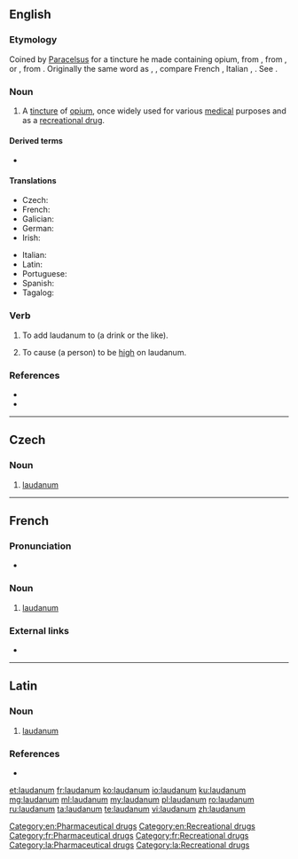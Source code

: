{{also|Laudanum}}
==English==
{{wikipedia}}

===Etymology===
Coined by [[w:Paracelsus|Paracelsus]] for a tincture he made containing opium, from {{etyl|NL.|en}}, from {{etyl|la|en}} {{m|la|laudare||to praise}}, or {{m|la|ladanum||a gum resin}}, from {{etyl|grc|en}} {{m|grc|λάδανον|}}. Originally the same word as {{m|en|ladanum}}, {{m|en|ladbdanum}}, compare French {{m|fr|laudanum}}, Italian {{m|it|laudano}}, {{m|it|ladano}}. See {{m|en|ladanum}}.

===Noun===
{{en-noun|-|s}}

# A [[tincture]] of [[opium]], once widely used for various [[medical]] purposes and as a [[recreational drug]].

====Derived terms====
* {{l|en|Dutchman's laudanum}}

====Translations====
{{trans-top|the tincture of opium once widely used}}
* Czech: {{t|cs|laudanum|n}}
* French: {{t+|fr|laudanum|m}}
* Galician: {{t+|gl|láudano|m}}
* German: {{t+|de|Laudanum|n}}
* Irish: {{t|ga|ládanam|m}}
{{trans-mid}}
* Italian: {{t+|it|laudano|m}}
* Latin: {{t|la|laudanum}}
* Portuguese: {{t|pt|láudano|m}}
* Spanish: {{t|es|láudano|m}}
* Tagalog: {{t|tl|lawdano}}
{{trans-bottom}}

===Verb===
{{en-verb}}

# {{lb|en|transitive}} To add laudanum to (a drink or the like).
# {{lb|en|rare}} To cause (a person) to be [[high]] on laudanum.

===References===
* {{R:Webster 1913}}
* {{R:Online Etymology Dictionary}}

[[Category:en:Pharmaceutical drugs]]
[[Category:en:Recreational drugs]]

----

==Czech==

===Noun===
{{cs-noun|g=n}}

# [[#English|laudanum]] {{gloss|tincture of opium}}

----

==French==
{{wikipedia|lang=fr}}

===Pronunciation===
* {{fr-IPA}}

===Noun===
{{fr-noun|m|-|s}}

# [[#English|laudanum]]

===External links===
* {{R:TLFi}}

[[Category:fr:Pharmaceutical drugs]]
[[Category:fr:Recreational drugs]]

----

==Latin==

===Noun===
{{head|la|noun}}

# [[#English|laudanum]]

===References===
* {{R:du Cange}}

[[Category:la:Pharmaceutical drugs]]
[[Category:la:Recreational drugs]]

[[et:laudanum]]
[[fr:laudanum]]
[[ko:laudanum]]
[[io:laudanum]]
[[ku:laudanum]]
[[mg:laudanum]]
[[ml:laudanum]]
[[my:laudanum]]
[[pl:laudanum]]
[[ro:laudanum]]
[[ru:laudanum]]
[[ta:laudanum]]
[[te:laudanum]]
[[vi:laudanum]]
[[zh:laudanum]]